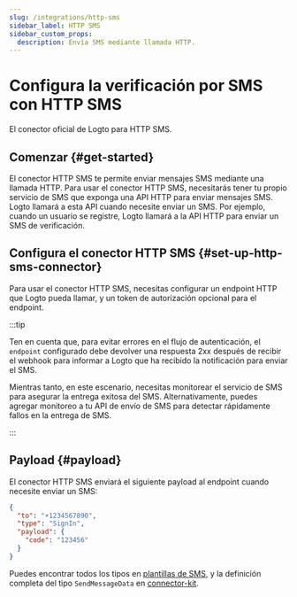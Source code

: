 ```yaml
---
slug: /integrations/http-sms
sidebar_label: HTTP SMS
sidebar_custom_props:
  description: Envía SMS mediante llamada HTTP.
---
```



# Configura la verificación por SMS con HTTP SMS

El conector oficial de Logto para HTTP SMS.

<GuideTip />

## Comenzar \{#get-started}

El conector HTTP SMS te permite enviar mensajes SMS mediante una llamada HTTP. Para usar el conector HTTP SMS, necesitarás tener tu propio servicio de SMS que exponga una API HTTP para enviar mensajes SMS. Logto llamará a esta API cuando necesite enviar un SMS. Por ejemplo, cuando un usuario se registre, Logto llamará a la API HTTP para enviar un SMS de verificación.

## Configura el conector HTTP SMS \{#set-up-http-sms-connector}

Para usar el conector HTTP SMS, necesitas configurar un endpoint HTTP que Logto pueda llamar, y un token de autorización opcional para el endpoint.

:::tip

Ten en cuenta que, para evitar errores en el flujo de autenticación, el `endpoint` configurado debe devolver una respuesta 2xx después de recibir el webhook para informar a Logto que ha recibido la notificación para enviar el SMS.

Mientras tanto, en este escenario, necesitas monitorear el servicio de SMS para asegurar la entrega exitosa del SMS. Alternativamente, puedes agregar monitoreo a tu API de envío de SMS para detectar rápidamente fallos en la entrega de SMS.

:::

## Payload \{#payload}

El conector HTTP SMS enviará el siguiente payload al endpoint cuando necesite enviar un SMS:

```json
{
  "to": "+1234567890",
  "type": "SignIn",
  "payload": {
    "code": "123456"
  }
}
```

Puedes encontrar todos los tipos en [plantillas de SMS](/connectors/sms-connectors/sms-templates), y la definición completa del tipo `SendMessageData` en [connector-kit](https://github.com/logto-io/logto/tree/master/packages/toolkit/connector-kit/src/types/passwordless.ts).
